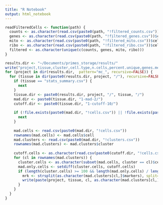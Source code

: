 ```yaml
---
title: "R Notebook"
output: html_notebook
---
```


```r
readFilteredCells <- function(path) {
  counts <- as.character(read.csv(paste0(path, "!filtered_counts.csv"))$cell)
  genes <- as.character(read.csv(paste0(path, "!filtered_genes.csv"))$cell)
  mito <- as.character(read.csv(paste0(path, "!filtered_mito.csv"))$cell)
  ribo <- as.character(read.csv(paste0(path, "!filtered_ribo.csv"))$cell)
  filtered <- as.character(unique(c(counts, genes, mito, ribo)))
} 
```


```r
results.dir <- "~/Documents/primes_storage/results/"
write("project,tissue,cluster,cell.type,n.cells,percent.unique,genes.mean,mito.mean,markers", "result.csv")
for (project in dir(results.dir,  pattern="mc_", recursive=FALSE)) {
  for (tissue in dir(paste0(results.dir, project, "/"), recursive=FALSE)) {
    if (tissue == "stats_summary.csv") {
      next
    }
    tissue.dir <- paste0(results.dir, project, "/", tissue, "/")
    mad.dir <- paste0(tissue.dir, "1-mad-2/")
    cutoff.dir <- paste0(tissue.dir, "1-cutoff-10/")
    
    if (!file.exists(paste0(mad.dir, "!cells.csv")) || !file.exists(paste0(cutoff.dir, "!cells.csv"))) {
      next
    }
    
    mad.cells <- read.csv(paste0(mad.dir, "!cells.csv"))
    rownames(mad.cells) <- mad.cells$cell
    mad.clusters <- read.csv(paste0(mad.dir, "!clusters.csv"))
    rownames(mad.clusters) <- mad.clusters$cluster
    
    cutoff.cells <- as.character(read.csv(paste0(cutoff.dir, "!cells.csv"))$cell)
    for (cl in rownames(mad.clusters)) {
      cluster.cells <- as.character(subset(mad.cells, cluster == cl)$cell)
      mad.only.cells <- setdiff(cluster.cells, cutoff.cells)
      if (length(cluster.cells) >= 100 && length(mad.only.cells) / length(cluster.cells) >= 0.95) {
        mrk <- strsplit(as.character(mad.clusters[cl,]$markers), split=";")[[1]]
        write(paste(project, tissue, cl, as.character(mad.clusters[cl,]$cell.type), length(cluster.cells), round(length(mad.only.cells) / length(cluster.cells), 4), as.character(mad.clusters[cl,]$genes.mean), as.character(mad.clusters[cl,]$mito.mean), paste(mrk[1:min(25, length(mrk))], collapse=";", sep=""),  sep=","), file = "result.csv", append = TRUE)
      }
    }
  }
}
```
